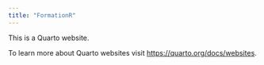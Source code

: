 ```yaml
---
title: "FormationR"
---
```


This is a Quarto website.

To learn more about Quarto websites visit <https://quarto.org/docs/websites>.
